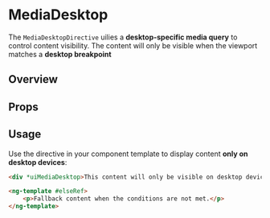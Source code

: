

<Meta of={MediaDesktopStories} />

# MediaDesktop

The `MediaDesktopDirective` uilies a **desktop-specific media query** to control content visibility.
The content will only be visible when the viewport matches a **desktop breakpoint**

## Overview

<Canvas>
	<Story of={MediaDesktopStories.Overview} />
</Canvas>

## Props

<Controls />

## Usage

Use the directive in your component template to display content **only on desktop devices**:

```html
<div *uiMediaDesktop>This content will only be visible on desktop devices.</div>

<ng-template #elseRef>
	<p>Fallback content when the conditions are not met.</p>
</ng-template>
```
